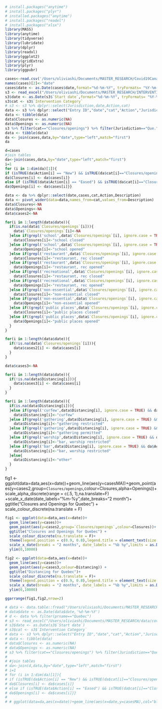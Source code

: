 ```r
# install.packages("anytime")
# install.packages("plyr")
# installed.packages("anytime")
# install.packages("readxl")
# install.packages("xlsx")
library(MASS)
library(anytime)
library(tidyverse)
library(lubridate)
library(dplyr)
library(readxl)
library(ggplot2)
library(gridExtra)
library(plyr)
library(ggpubr)

cases<-read.csv('/Users/oliviashi/Documents/MASTER_RESEARCH/Covid19Canada/timeseries_prov/cases_timeseries_prov.csv') %>% filter(province=='Quebec')
names(cases)[2]<-"date"
cases$date <- as.Date(cases$date,format="%d-%m-%Y", tryFormats= "%Y-%m-%d")
s3 <- read_excel("/Users/oliviashi/Documents/MASTER_RESEARCH/INTERVENTION/covid-19-intervention-timeline-in-canada-en.xlsx",sheet=3,col_names=TRUE,skip=2)
s3$date <- as.Date(s3$`Start date`,format="%d-%m-%Y", tryFormats= "%Y-%m-%d")
s3$cat <- s3$`Intervention Category`
# s3 <- s3 %>% dplyr::select(Jurisdiction,date,Action,cat)
data <- s3 %>% dplyr::select("Entry ID","date","cat","Action","Jurisdiction","Description") %>% filter(Jurisdiction=="Que.")
data <- tibble(data)
data$Closures <- as.numeric(NA)
data$Openings <- as.numeric(NA)
s3 %>% filter(cat=="Closures/openings") %>% filter(Jurisdiction=="Que.") %>% filter(Action=="Eased")
data <- tibble(data)
da <- join(cases,data,by="date",type="left",match="first")
da
```
```r
d=cases
#join tables
da<-join(cases,data,by="date",type="left",match="first")
i=1
for (i in 1:dim(da)[1]){
if (isTRUE(da$Action[i] == "New") && isTRUE(da$cat[i]=="Closures/openings")) {
da$Closures[i] <- da$cases[i]}
else if (isTRUE(data$Action[i] == "Eased") && isTRUE(da$cat[i]=="Closures/openings")){
da$Openings[i] <- da$cases[i]}}

data <- da %>% dplyr::select(date,cases,cat,Action,Description)
data <- pivot_wider(data=data,names_from=cat,values_from=Description) 
data$Closures<-NA
data$Openings<-NA
data$cases2<-NA

for(i in 1:length(data$date)){
  if(is.na(data$`Closures/openings`[i])){
    data$`Closures/openings`[i]<-NA
  }else if(grepl('school',data$`Closures/openings`[i], ignore.case = TRUE, fixed=FALSE) && da$Action[i]=="New"){
    data$Closures[i]<-"school closed"
  }else if(grepl('school',data$`Closures/openings`[i], ignore.case = TRUE, fixed=FALSE) && da$Action[i]=="Eased"){
    data$Openings[i]<-"school opened"
  }else if(grepl('restaurant',data$`Closures/openings`[i], ignore.case = TRUE, fixed=FALSE) && da$Action[i]=="New"){
    data$Closures[i]<-"restaurant, rec closed"
  }else if(grepl('restaurant',data$`Closures/openings`[i], ignore.case = TRUE, fixed=FALSE) && da$Action[i]=="Eased"){
    data$Openings[i]<-"restaurant, rec opened"
  }else if(grepl('recreational',data$`Closures/openings`[i], ignore.case = TRUE, fixed=FALSE) && da$Action[i]=="New"){
    data$Closures[i]<-"restaurant, rec closed"
  }else if(grepl('recreational',data$`Closures/openings`[i], ignore.case = TRUE, fixed=FALSE) && da$Action[i]=="Eased"){
    data$Openings[i]<-"restaurant, rec opened"
  }else if(grepl('non-essential',data$`Closures/openings`[i], ignore.case = TRUE) && da$Action[i]=="New"){
    data$Closures[i]<-"non-essential closed"
  }else if(grepl('non-essential',data$`Closures/openings`[i], ignore.case = TRUE) && da$Action[i]=="Eased"){
    data$Openings[i]<-"non-essential opened"
  }else if((grepl('public places',data$`Closures/openings`[i], ignore.case = TRUE) ||grepl('parks',data$`Closures/openings`[i], ignore.case = TRUE, fixed=FALSE)||grepl('museums',data$`Closures/openings`[i], ignore.case = TRUE)) && da$Action[i]=="New"){
    data$Closures[i]<-"public places closed"
  }else if((grepl('public places',data$`Closures/openings`[i], ignore.case = TRUE, fixed=FALSE)||grepl('parks',data$`Closures/openings`[i], ignore.case = TRUE, fixed=FALSE)||grepl('museums',data$`Closures/openings`[i], ignore.case = TRUE)) && da$Action[i]=="Eased"){
    data$Openings[i]<-"public places opened"
  }
}

for(i in 1:length(data$date)){
  if(!is.na(data$`Closures/openings`[i])){
    data$cases2[i] <- data$cases[i]
  }
}

data$cases3<-NA

for(i in 1:length(data$date)){
  if(!is.na(data$Distancing[i])){
    data$cases3[i] <- data$cases[i]
  }
}

for(i in 1:length(data$date)){
  if(is.na(data$Distancing[i])){
  }else if(grepl('curfew',data$Distancing[i], ignore.case = TRUE) && da$Action[i]=="New"){
    data$Distancing[i]<-"curfew"
  }else if(grepl('gathering',data$Distancing[i], ignore.case = TRUE) && da$Action[i]=="New"){
    data$Distancing[i]<-"gathering restricted"
  }else if(grepl('gathering',data$Distancing[i], ignore.case = TRUE) && da$Action[i]=="Eased"){
    data$Distancing[i]<-"gathering permitted"
  }else if(grepl('worship',data$Distancing[i], ignore.case = TRUE) && da$Action[i]=="New"){
    data$Distancing[i]<-"bar, worship restricted"
  }else if(grepl('bar',data$Distancing[i], ignore.case = TRUE) && da$Action[i]=="New"){
    data$Distancing[i]<-"bar, worship restricted"
  }else{
    data$Distancing[i]<-"other"
  }
}
```

fig1 <- ggplot(data=data,aes(x=date))+geom_line(aes(y=casesMA))+geom_point(aes(y=cases2,group=`Closures/openings`,colour=Closures,alpha=Openings))+ scale_alpha_discrete(range = c(.5, 1),na.translate=F) +scale_x_date(date_labels="%m-%y",date_breaks="2 month")+ ggtitle("Closures and Openings for Quebec") + scale_colour_discrete(na.translate = F)


```r
fig1 <- ggplot(data=data,aes(x=date))+
  geom_line(aes(y=cases))+
  geom_point(aes(y=cases2,group=`Closures/openings`,colour=Closures))+
  ggtitle("Closures and Openings for Quebec") + 
  scale_colour_discrete(na.translate = F)+
  theme(legend.position = c(0.9, 0.8),legend.title = element_text(size = 5),legend.text = element_text(size = 5),legend.key.size=unit(0.5,"lines"),legend.key = element_blank())+
  scale_x_date(breaks = "2 months", date_labels = "%b %y",limits = as.Date(c("2020-10-01","2021-07-01")))+
  ylim(0,10000)

fig2 <- ggplot(data=data,aes(x=date))+
  geom_line(aes(y=cases))+
  geom_point(aes(y=cases3,colour=Distancing)) + 
  ggtitle("Distancing for Quebec")+
  scale_colour_discrete(na.translate = F)+
  theme(legend.position = c(0.9, 0.8),legend.title = element_text(size = 5),legend.text = element_text(size = 5),legend.key.size=unit(0.5,"lines"),legend.key = element_blank())+
  scale_x_date(breaks = "2 months", date_labels = "%b %y",limits = as.Date(c("2020-10-01","2021-07-01")))+
  ylim(0,10000)

ggarrange(fig1,fig2,nrow=2)

```


```r
# data <- data.table::fread("/Users/oliviashi/Documents/MASTER_RESEARCH/data/ca.csv")
# data$date <- as.Date(data$date,'%d-%m-%Y')
# d <- data %>% filter(prname=="Quebec")
# s3 <- read_excel("/Users/oliviashi/Documents/MASTER_RESEARCH/data/covid-19-intervention-scan-data-tables-en.xlsx",sheet=3,col_names=TRUE,skip=2)
# s3$date <- as.Date(s3$`Start date`)
# s3$cat <- s3$`Intervention Category`
# data <- s3 %>% dplyr::select("Entry ID","date","cat","Action","Jurisdiction","Description") %>% filter(Jurisdiction=="Que.")
# data <- tibble(data)
# data$Closures <- as.numeric(NA)
# data$Openings <- as.numeric(NA)
# s3 %>% filter(cat=="Closures/openings") %>% filter(Jurisdiction=="Que.") %>% filter(Action=="Eased")
# 
# #join tables
# da<-join(d,data,by="date",type="left",match="first")
# i=1
# for (i in 1:dim(da)[1]){
# if (isTRUE(da$Action[i] == "New") && isTRUE(da$cat[i]=="Closures/openings")) {
# da$Closures[i] <- da$cases[i]}
# else if (isTRUE(data$Action[i] == "Eased") && isTRUE(da$cat[i]=="Closures/openings")){
# da$Openings[i] <- da$cases[i]}}
# 
# # ggplot(data=da,aes(x=date))+geom_line(aes(x=date,y=casesMA),col="blue") +  geom_point(aes(y=as.numeric(`Closures`),col="Closures")) + geom_point(aes(y=as.numeric(`Openings`),col="Openings")) + ggtitle(sprintf("cases and intervention plot for %s",d$prname))
```












